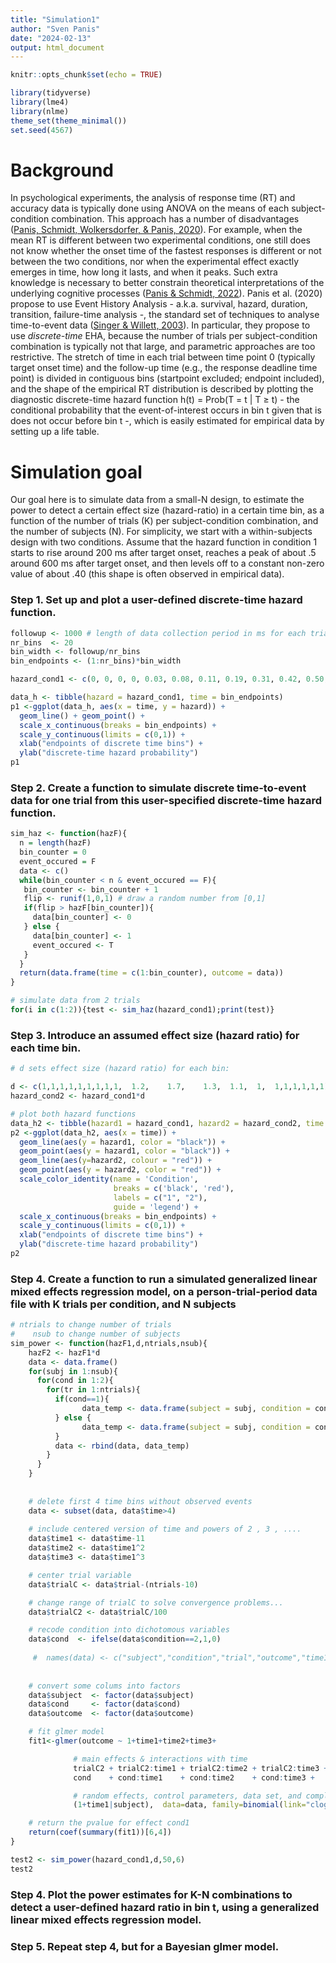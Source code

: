 ```yaml
---
title: "Simulation1"
author: "Sven Panis"
date: "2024-02-13"
output: html_document
---
```


```r
knitr::opts_chunk$set(echo = TRUE)
```

```r
library(tidyverse)
library(lme4)
library(nlme)
theme_set(theme_minimal())
set.seed(4567)
```

# Background

In psychological experiments, the analysis of response time (RT) and accuracy data is typically done using ANOVA on the means of each subject-condition combination. This approach has a number of disadvantages ([Panis, Schmidt, Wolkersdorfer, & Panis, 2020](https://journals.sagepub.com/doi/full/10.1177/2041669520978673)). For example, when the mean RT is different between two experimental conditions, one still does not know whether the onset time of the fastest responses is different or not between the two conditions, nor when the experimental effect exactly emerges in time, how long it lasts, and when it peaks. Such extra knowledge is necessary to better constrain theoretical interpretations of the underlying cognitive processes ([Panis & Schmidt, 2022](https://www.degruyter.com/document/doi/10.1515/psych-2022-0005/html)). Panis et al. (2020) propose to use Event History Analysis - a.k.a. survival, hazard, duration, transition, failure-time analysis -, the standard set of techniques to analyse time-to-event data ([Singer & Willett, 2003](https://psycnet.apa.org/record/2003-00630-000)). In particular, they propose to use *discrete-time* EHA, because the number of trials per subject-condition combination is typically not that large, and parametric approaches are too restrictive. The stretch of time in each trial between time point 0 (typically target onset time) and the follow-up time (e.g., the response deadline time point) is divided in contiguous bins (startpoint excluded; endpoint included), and the shape of the empirical RT distribution is described by plotting the diagnostic discrete-time hazard function h(t) = Prob(T = t | T $\ge$ t) - the conditional probability that the event-of-interest occurs in bin t given that is does not occur before bin t -, which is easily estimated for empirical data by setting up a life table.

# Simulation goal

Our goal here is to simulate data from a small-N design, to estimate the power to detect a certain effect size (hazard-ratio) in a certain time bin, as a function of the number of trials (K) per subject-condition combination, and the number of subjects (N). 
For simplicity, we start with a within-subjects design with two conditions. Assume that the hazard function in condition 1 starts to rise around 200 ms after target onset, reaches a peak of about .5 around 600 ms after target onset, and then levels off to a constant non-zero value of about .40 (this shape is often observed in empirical data).

### Step 1. Set up and plot a user-defined discrete-time hazard function.

```r
followup <- 1000 # length of data collection period in ms for each trial
nr_bins  <- 20
bin_width <- followup/nr_bins
bin_endpoints <- (1:nr_bins)*bin_width

hazard_cond1 <- c(0, 0, 0, 0, 0.03, 0.08, 0.11, 0.19, 0.31, 0.42, 0.50, 0.52, 0.47, 0.43, 0.40, 0.41, 0.39, 0.41, 0.40, 0.39)

data_h <- tibble(hazard = hazard_cond1, time = bin_endpoints)
p1 <-ggplot(data_h, aes(x = time, y = hazard)) +
  geom_line() + geom_point() +
  scale_x_continuous(breaks = bin_endpoints) +
  scale_y_continuous(limits = c(0,1)) +
  xlab("endpoints of discrete time bins") +
  ylab("discrete-time hazard probability")
p1
```

### Step 2. Create a function to simulate discrete time-to-event data for one trial from this user-specified discrete-time hazard function.

```r
sim_haz <- function(hazF){
  n = length(hazF)
  bin_counter = 0
  event_occured = F
  data <- c()
  while(bin_counter < n & event_occured == F){
   bin_counter <- bin_counter + 1  
   flip <- runif(1,0,1) # draw a random number from [0,1] 
   if(flip > hazF[bin_counter]){
     data[bin_counter] <- 0
   } else {
     data[bin_counter] <- 1
     event_occured <- T
   }
  }
  return(data.frame(time = c(1:bin_counter), outcome = data)) 
}
```

```r
# simulate data from 2 trials
for(i in c(1:2)){test <- sim_haz(hazard_cond1);print(test)}
```

### Step 3. Introduce an assumed effect size (hazard ratio) for each time bin. 

```r
# d sets effect size (hazard ratio) for each bin:

d <- c(1,1,1,1,1,1,1,1,1,  1.2,    1.7,    1.3,  1.1,  1,  1,1,1,1,1,1)
hazard_cond2 <- hazard_cond1*d

# plot both hazard functions
data_h2 <- tibble(hazard1 = hazard_cond1, hazard2 = hazard_cond2, time = bin_endpoints)
p2 <-ggplot(data_h2, aes(x = time)) +
  geom_line(aes(y = hazard1, color = "black")) + 
  geom_point(aes(y = hazard1, color = "black")) +
  geom_line(aes(y=hazard2, colour = "red")) +
  geom_point(aes(y = hazard2, color = "red")) +
  scale_color_identity(name = 'Condition',
                       breaks = c('black', 'red'),
                       labels = c("1", "2"),
                       guide = 'legend') +
  scale_x_continuous(breaks = bin_endpoints) +
  scale_y_continuous(limits = c(0,1)) +
  xlab("endpoints of discrete time bins") +
  ylab("discrete-time hazard probability") 
p2
```

### Step 4. Create a function to run a simulated generalized linear mixed effects regression model, on a person-trial-period data file with K trials per condition, and N subjects

```r
# ntrials to change number of trials
#    nsub to change number of subjects
sim_power <- function(hazF1,d,ntrials,nsub){
    hazF2 <- hazF1*d  
    data <- data.frame()
    for(subj in 1:nsub){
      for(cond in 1:2){
        for(tr in 1:ntrials){
          if(cond==1){
                data_temp <- data.frame(subject = subj, condition = cond, trial = tr, sim_haz(hazF1)) # simulate ntrials for condition 1
          } else {
                data_temp <- data.frame(subject = subj, condition = cond, trial = tr, sim_haz(hazF2)) # simulate ntrials for condition 2
          }
          data <- rbind(data, data_temp)
        }
      }
    }
    
 
    # delete first 4 time bins without observed events
    data <- subset(data, data$time>4)  
 
    # include centered version of time and powers of 2 , 3 , ....
    data$time1 <- data$time-11  
    data$time2 <- data$time1^2
    data$time3 <- data$time1^3

    # center trial variable
    data$trialC <- data$trial-(ntrials-10)

    # change range of trialC to solve convergence problems...
    data$trialC2 <- data$trialC/100

    # recode condition into dichotomous variables
    data$cond  <- ifelse(data$condition==2,1,0)
    
     #  names(data) <- c("subject","condition","trial","outcome","time1","time2","time3","trialC","trialC2","cond")
  
    
    # convert some colums into factors
    data$subject  <- factor(data$subject)
    data$cond     <- factor(data$cond)
    data$outcome  <- factor(data$outcome)

    # fit glmer model
    fit1<-glmer(outcome ~ 1+time1+time2+time3+

              # main effects & interactions with time
              trialC2 + trialC2:time1 + trialC2:time2 + trialC2:time3 +
              cond    + cond:time1    + cond:time2    + cond:time3 +

              # random effects, control parameters, data set, and complementary log-log link function
              (1+time1|subject),  data=data, family=binomial(link="cloglog"))

    # return the pvalue for effect cond1
    return(coef(summary(fit1))[6,4])
}
```

```r
test2 <- sim_power(hazard_cond1,d,50,6)
test2
```

### Step 4. Plot the power estimates for K-N combinations to detect a user-defined hazard ratio in bin t, using a generalized linear mixed effects regression model.




### Step 5. Repeat step 4, but for a Bayesian glmer model. 


